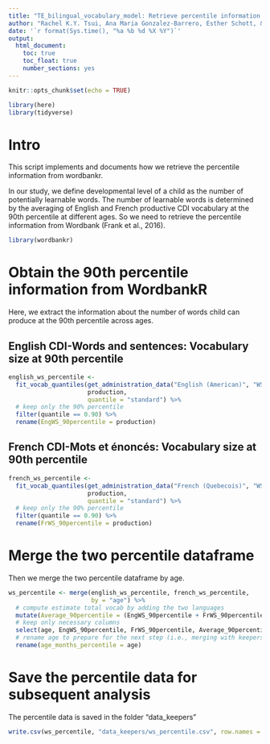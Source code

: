```yaml
---
title: "TE_bilingual_vocabulary_model: Retrieve percentile information from wordbankr"
author: "Rachel K.Y. Tsui, Ana Maria Gonzalez-Barrero, Esther Schott, & Krista Byers-Heinlein"
date: '`r format(Sys.time(), "%a %b %d %X %Y")`'
output: 
  html_document:
    toc: true
    toc_float: true
    number_sections: yes
---
```


```r
knitr::opts_chunk$set(echo = TRUE)

library(here)
library(tidyverse)
```

# Intro
This script implements and documents how we retrieve the percentile information from wordbankr. 

In our study, we define developmental level of a child as the number of potentially learnable words. The number of learnable words is determined by the averaging of English and French productive CDI vocabulary at the 90th percentile at different ages. So we need to retrieve the percentile information from Wordbank (Frank et al., 2016).
```r
library(wordbankr)
```

# Obtain the 90th percentile information from WordbankR
Here, we extract the information about the number of words child can produce at the 90th percentile across ages.

## English CDI-Words and sentences: Vocabulary size at 90th percentile
```r
english_ws_percentile <-  
  fit_vocab_quantiles(get_administration_data("English (American)", "WS"), 
                      production,
                      quantile = "standard") %>%
  # keep only the 90% percentile
  filter(quantile == 0.90) %>%
  rename(EngWS_90percentile = production)
```

## French CDI-Mots et énoncés: Vocabulary size at 90th percentile
```r
french_ws_percentile <-  
  fit_vocab_quantiles(get_administration_data("French (Quebecois)", "WS"), 
                      production,
                      quantile = "standard") %>%
  # keep only the 90% percentile
  filter(quantile == 0.90) %>%
  rename(FrWS_90percentile = production)
```

# Merge the two percentile dataframe
Then we merge the two percentile dataframe by age.
```r
ws_percentile <- merge(english_ws_percentile, french_ws_percentile, 
                       by = "age") %>%
  # compute estimate total vocab by adding the two languages
  mutate(Average_90percentile = (EngWS_90percentile + FrWS_90percentile)/2) %>%
  # keep only necessary columns
  select(age, EngWS_90percentile, FrWS_90percentile, Average_90percentile) %>%
  # rename age to prepare for the next step (i.e., merging with keepers_ws_TE
  rename(age_months_percentile = age)
```

# Save the percentile data for subsequent analysis
The percentile data is saved in the folder "data_keepers"
```r
write.csv(ws_percentile, "data_keepers/ws_percentile.csv", row.names = F)
```
